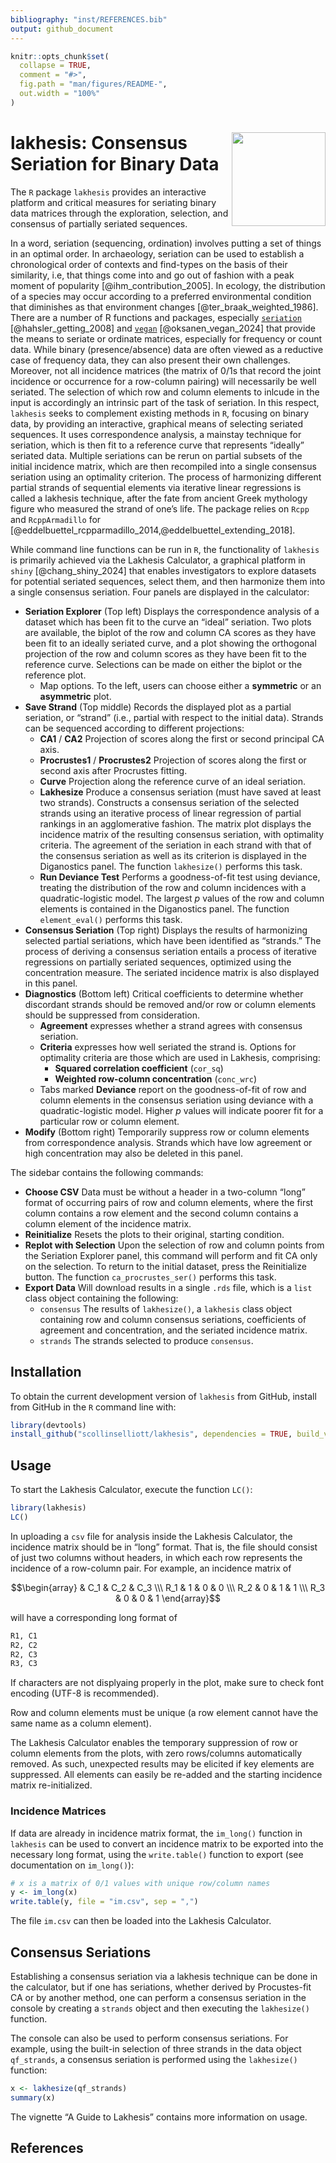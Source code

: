 ```yaml
---
bibliography: "inst/REFERENCES.bib"
output: github_document
---
```


<!-- README.md is generated from README.Rmd. Please edit that file -->

```r
knitr::opts_chunk$set(
  collapse = TRUE,
  comment = "#>",
  fig.path = "man/figures/README-",
  out.width = "100%"
)
```

# <img src="man/figures/logo.png" align="right" width="150px"/> lakhesis: Consensus Seriation for Binary Data

<!-- badges: start -->
<!-- badges: end -->

The `R` package `lakhesis` provides an interactive platform and critical measures for seriating binary data matrices through the exploration, selection, and consensus of partially seriated sequences. 

In a word, seriation (sequencing, ordination) involves putting a set of things in an optimal order. In archaeology, seriation can be used to establish a chronological order of contexts and find-types on the basis of their similarity, i.e, that things come into and go out of fashion with a peak moment of popularity [@ihm_contribution_2005]. In ecology, the distribution of a species may occur according to a preferred environmental condition that diminishes as that environment changes [@ter_braak_weighted_1986]. There are a number of R functions and packages, especially [`seriation`](https://github.com/mhahsler/seriation) [@hahsler_getting_2008] and [`vegan`](https://CRAN.R-project.org/package=vegan) [@oksanen_vegan_2024] that provide the means to seriate or ordinate matrices, especially for frequency or count data. While binary (presence/absence) data are often viewed as a reductive case of frequency data, they can also present their own challenges. Moreover, not all incidence matrices (the matrix of 0/1s that record the joint incidence or occurrence for a row-column pairing) will necessarily be well seriated. The selection of which row and column elements to inlcude in the input is accordingly an intrinsic part of the task of seriation. In this respect, `lakhesis` seeks to complement existing methods in `R`, focusing on binary data, by providing an interactive, graphical means of selecting seriated sequences. It uses correspondence analysis, a mainstay technique for seriation, which is then fit to a reference curve that represents "ideally" seriated data. Multiple seriations can be rerun on partial subsets of the initial incidence matrix, which are then recompiled into a single consensus seriation using an optimality criterion. The process of harmonizing different partial strands of sequential elements via iterative linear regressions is called a lakhesis technique, after the fate from ancient Greek mythology figure who measured the strand of one's life. The package relies on `Rcpp` and `RcppArmadillo` for [@eddelbuettel_rcpparmadillo_2014,@eddelbuettel_extending_2018].

While command line functions can be run in `R`, the functionality of `lakhesis` is primarily achieved via the Lakhesis Calculator, a graphical platform in `shiny` [@chang_shiny_2024] that enables investigators to explore datasets for potential seriated sequences, select them, and then harmonize them into a single consensus seriation. Four panels are displayed in the calculator:

* **Seriation Explorer** (Top left) Displays the correspondence analysis of a dataset which has been fit to the curve an "ideal" seriation. Two plots are available, the biplot of the row and column CA scores as they have been fit to an ideally seriated curve, and a plot showing the orthogonal projection of the row and column scores as they have been fit to the reference curve. Selections can be made on either the biplot or the reference plot.
  * Map options. To the left, users can choose either a **symmetric** or an **asymmetric** plot.
* **Save Strand** (Top middle) Records the displayed plot as a partial seriation, or "strand" (i.e., partial with respect to the initial data). Strands can be sequenced according to different projections:
    * **CA1** / **CA2** Projection of scores along the first or second principal CA axis.
    * **Procrustes1** / **Procrustes2** Projection of scores along the first or second axis after Procrustes fitting.
    * **Curve** Projection along the reference curve of an ideal seriation.
  * **Lakhesize** Produce a consensus seriation (must have saved at least two strands).  Constructs a consensus seriation of the selected strands using an iterative process of linear regression of partial rankings in an agglomerative fashion. The matrix plot displays the incidence matrix of the resulting consensus seriation, with optimality criteria. The agreement of the seriation in each strand with that of the consensus seriation as well as its criterion is displayed in the Diganostics panel. The function `lakhesize()` performs this task.
  * **Run Deviance Test** Performs a goodness-of-fit test using deviance, treating the distribution of the row and column incidences with a quadratic-logistic model. The largest $p$ values of the row and column elements is contained in the Diganostics panel.  The function `element_eval()` performs this task.
* **Consensus Seriation** (Top right) Displays the results of harmonizing selected partial seriations, which have been identified as "strands." The process of deriving a consensus seriation entails a process of iterative regressions on partially seriated sequences, optimized using the concentration measure. The seriated incidence matrix is also displayed in this panel.
* **Diagnostics** (Bottom left) Critical coefficients to determine whether discordant strands should be removed and/or row or column elements should be suppressed from consideration.
  * **Agreement** expresses whether a strand agrees with consensus seriation.
  * **Criteria** expresses how well seriated the strand is. Options for optimality criteria are those which are used in Lakhesis, comprising:
    * **Squared correlation coefficient** (`cor_sq`)
    * **Weighted row-column concentration** (`conc_wrc`)
  * Tabs marked **Deviance** report on the goodness-of-fit of row and column elements in the consensus seriation using deviance with a quadratic-logistic model. Higher $p$ values will indicate poorer fit for a particular row or column element.
* **Modify**  (Bottom right) Temporarily suppress row or column elements from correspondence analysis.
Strands which have low agreement or high concentration may also be deleted in this panel.

The sidebar contains the following commands:

* **Choose CSV** Data must be without a header in a two-column "long" format of occurring pairs of row and column elements, where the first column contains a row element and the second column contains a column element of the incidence matrix. 
* **Reinitialize** Resets the plots to their original, starting condition.
* **Replot with Selection** Upon the selection of row and column points from the Seriation Explorer panel, this command will perform and fit CA only on the selection. To return to the initial dataset, press the Reinitialize button. The function `ca_procrustes_ser()` performs this task.
* **Export Data** Will download results in a single `.rds` file, which is a `list` class object containing the following:
  * `consensus` The results of `lakhesize()`, a `lakhesis` class object containing row and column consensus seriations, coefficients of agreement and concentration, and the seriated incidence matrix.
  * `strands` The strands selected to produce `consensus`.

## Installation

To obtain the current development version of `lakhesis` from GitHub, install from GitHub in the `R` command line with:

``` r
library(devtools)
install_github("scollinselliott/lakhesis", dependencies = TRUE, build_vignettes = TRUE) 
```

## Usage

To start the Lakhesis Calculator, execute the function `LC()`:

``` r
library(lakhesis)
LC()
```

In uploading a `csv` file for analysis inside the Lakhesis Calculator, the incidence matrix should be in "long" format. That is, the file should consist of just two columns without headers, in which each row represents the incidence of a row-column pair. For example, an incidence matrix of

$$\begin{array}   & C_1 & C_2 & C_3 \\\ R_1 & 1 & 0 & 0 \\\ R_2 &  0 & 1 & 1 \\\  R_3 & 0 & 0 & 1 \end{array}$$

will have a corresponding long format of 

``` r
R1, C1
R2, C2 
R2, C3 
R3, C3
```

If characters are not displyaing properly in the plot, make sure to check font encoding (UTF-8 is recommended).

Row and column elements must be unique (a row element cannot have the same name as a column element).

The Lakhesis Calculator enables the temporary suppression of row or column elements from the plots, with zero rows/columns automatically removed. As such, unexpected results may be elicited if key elements are suppressed. All elements can easily be re-added and the starting incidence matrix re-initialized.

### Incidence Matrices

If data are already in incidence matrix format, the `im_long()` function in `lakhesis` can be used to convert an incidence matrix to be exported into the necessary long format, using the `write.table()` function to export (see documentation on `im_long()`):

``` r
# x is a matrix of 0/1 values with unique row/column names
y <- im_long(x)
write.table(y, file = "im.csv", sep = ",")
```

The file `im.csv` can then be loaded into the Lakhesis Calculator.

## Consensus Seriations

Establishing a consensus seriation via a lakhesis technique can be done in the calculator, but if one has seriations, whether derived by Procustes-fit CA or by another method, one can perform a consensus seriation in the console by creating a `strands` object and then executing the `lakhesize()` function.

The console can also be used to perform consensus seriations. For example, using the built-in selection of three strands in the data object `qf_strands`, a consensus seriation is performed using the `lakhesize()` function:

``` r
x <- lakhesize(qf_strands)
summary(x)
```

The vignette "A Guide to Lakhesis" contains more information on usage.

## References

